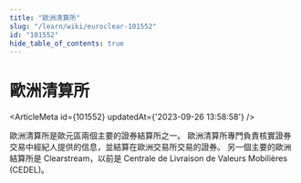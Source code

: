 ```yaml
---
title: "歐洲清算所"
slug: "/learn/wiki/euroclear-101552"
id: "101552"
hide_table_of_contents: true
---
```



# 歐洲清算所

<ArticleMeta id={101552} updatedAt={'2023-09-26 13:58:58'} />
<div className='border-solid border-b border-t-0 my-4 border-[var(--ifm-color-gray-300)]' />

歐洲清算所是歐元區兩個主要的證券結算所之一。 歐洲清算所專門負責核實證券交易中經紀人提供的信息，並結算在歐洲交易所交易的證券。 另一個主要的歐洲結算所是 Clearstream，以前是 Centrale de Livraison de Valeurs Mobilières (CEDEL)。
